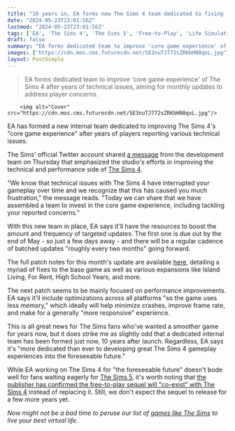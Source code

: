 ```yaml
---
title: "10 years in, EA forms new The Sims 4 team dedicated to fixing 'the core game experience' with new patches every 2 months"
date: "2024-05-23T23:01:56Z"
lastmod: "2024-05-23T23:01:56Z"
tags: ['EA', 'The Sims 4', 'The Sims 5', 'Free-to-Play', 'Life Simulation', 'Maxis']
draft: false
summary: "EA forms dedicated team to improve 'core game experience' of The Sims 4 after years of technical issues, aiming for monthly updates to address player concerns."
images: ["https://cdn.mos.cms.futurecdn.net/5E3nuTJ772sZRKbHN8qxL.jpg"]
layout: PostSimple
---
```

> EA forms dedicated team to improve 'core game experience' of The Sims 4 after years of technical issues, aiming for monthly updates to address player concerns.


        <img alt="Cover" src="https://cdn.mos.cms.futurecdn.net/5E3nuTJ772sZRKbHN8qxL.jpg"/>
        
EA has formed a new internal team dedicated to improving The Sims 4's "core game experience" after years of players reporting various technical issues.

The Sims' official Twitter account shared [a message](https://x.com/TheSims/status/1793661216319308202/photo/2) from the development team on Thursday that emphasized the studio's efforts in improving the technical and performance side of [The Sims 4](https://www.gamesradar.com/the-sims-4-guide/). 

"We know that technical issues with The Sims 4 have interrupted your gameplay over time and we recognize that this has caused you much frustration," the message reads. "Today we can share that we have assembled a team to invest in the core game experience, including tackling your reported concerns."

With this new team in place, EA says it'll have the resources to boost the amount and frequency of targeted updates. The first one is due out by the end of May - so just a few days away - and there will be a regular cadence of batched updates "roughly every two months" going forward.

The full patch notes for this month's update are available [here](https://www.ea.com/games/the-sims/the-sims-4/news/laundry-list-may-23-2024), detailing a myriad of fixes to the base game as well as various expansions like Island Living, For Rent, High School Years, and more.

The next patch seems to be mainly focused on performance improvements. EA says it'll include optimizations across all platforms "so the game uses less memory," which ideally will help minimize crashes, improve frame rate, and make for a generally "more responsive" experience.

This is all great news for The Sims fans who've wanted a smoother game for years now, but it does strike me as slightly odd that a dedicated internal team has been formed just now, 10 years after launch. Regardless, EA says it's "more dedicated than ever to developing great The Sims 4 gameplay experiences into the foreseeable future."

While EA working on The Sims 4 for "the foreseeable future" doesn't bode well for fans waiting eagerly for [The Sims 5](https://www.gamesradar.com/the-sims-5-release-date/), it's worth noting that [the publisher has confirmed the free-to-play sequel will "co-exist" with The Sims 4](https://www.gamesradar.com/ea-drops-a-sims-5-bomb-its-free-to-play-will-coexist-with-other-sims-games-but-wont-start-with-everything-you-have-in-the-sims-4/) instead of replacing it. Still, we don't expect the sequel to release for a few more years yet.

*Now might not be a bad time to peruse our list of *[<em>games like The Sims</em>](https://www.gamesradar.com/games-like-the-sims/)* to live your best virtual life.*
        